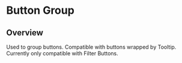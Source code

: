 
<Meta of={ButtonGroupStories} />

# Button Group

<ResourceLinks
  sourceCode="https://github.com/cultureamp/kaizen-design-system/tree/main/packages/components/src/ButtonGroup"
  figma="https://www.figma.com/file/ZRfnoNUXbGZv4eVWLbF4Az/%F0%9F%96%BC%EF%B8%8F-Component-Gallery?type=design&node-id=6-28579&t=bowQ0LWOQKOd0UYS-0"
  designGuidelines="https://cultureamp.atlassian.net/wiki/spaces/DesignSystem/pages/3082093959/Filters"
  className="!mb-8"
/>

<KAIOInstallation exportNames="ButtonGroup" />

## Overview

Used to group buttons. Compatible with buttons wrapped by Tooltip. Currently only compatible with Filter Buttons.

<Canvas of={ButtonGroupStories.Playground} />
<Controls of={ButtonGroupStories.Playground} />

